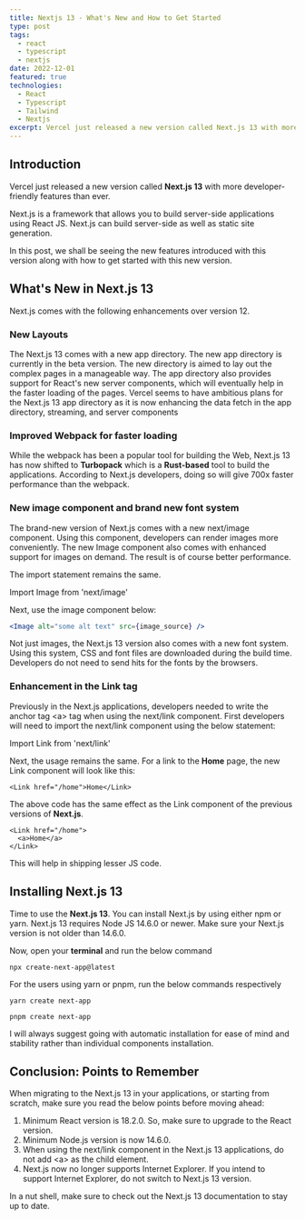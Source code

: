 ---
title: Nextjs 13 - What's New and How to Get Started
type: post
tags:
  - react
  - typescript
  - nextjs
date: 2022-12-01
featured: true
technologies:
  - React
  - Typescript
  - Tailwind
  - Nextjs
excerpt: Vercel just released a new version called Next.js 13 with more developer-friendly features than ever. Next.js is a framework that allows you to build server-side applications using React JS.
---

## Introduction

Vercel just released a new version called **Next.js 13** with more developer-friendly features than ever.

Next.js is a framework that allows you to build server-side applications using React JS. Next.js can build server-side as well as static site generation.

In this post, we shall be seeing the new features introduced with this version along with how to get started with this new version.

## What's New in Next.js 13

Next.js comes with the following enhancements over version 12.

### New Layouts

The Next.js 13 comes with a new app directory. The new app directory is currently in the beta version. The new directory is aimed to lay out the complex pages in a manageable way. The app directory also provides support for React's new server components, which will eventually help in the faster loading of the pages. Vercel seems to have ambitious plans for the Next.js 13 app directory as it is now enhancing the data fetch in the app directory, streaming, and server components

### Improved Webpack for faster loading

While the webpack has been a popular tool for building the Web, Next.js 13 has now shifted to **Turbopack** which is a **Rust-based** tool to build the applications. According to Next.js developers, doing so will give 700x faster performance than the webpack.

### New image component and brand new font system

The brand-new version of Next.js comes with a new next/image component. Using this component, developers can render images more conveniently. The new Image component also comes with enhanced support for images on demand. The result is of course better performance.

The import statement remains the same.

Import Image from 'next/image'

Next, use the image component below:

```jsx
<Image alt="some alt text" src={image_source} />
```

Not just images, the Next.js 13 version also comes with a new font system. Using this system, CSS and font files are downloaded during the build time. Developers do not need to send hits for the fonts by the browsers.

### Enhancement in the Link tag

Previously in the Next.js applications, developers needed to write the anchor tag \<a\> tag when using the next/link component. First developers will need to import the next/link component using the below statement:

Import Link from 'next/link'

Next, the usage remains the same. For a link to the **Home** page, the new Link component will look like this:

```tsx
<Link href="/home">Home</Link>
```

The above code has the same effect as the Link component of the previous versions of **Next.js**.

```tsx
<Link href="/home">
  <a>Home</a>
</Link>
```

This will help in shipping lesser JS code.

## Installing Next.js 13

Time to use the **Next.js 13**. You can install Next.js by using either npm or yarn. Next.js 13 requires Node JS 14.6.0 or newer. Make sure your Next.js version is not older than 14.6.0.

Now, open your **terminal** and run the below command

`npx create-next-app@latest`

<ImageArticle src="/articles/nextjs-13-install.png" alt="Next.js 13" />

For the users using yarn or pnpm, run the below commands respectively

`yarn create next-app`

`pnpm create next-app`

I will always suggest going with automatic installation for ease of mind and stability rather than individual components installation.

## Conclusion: Points to Remember

When migrating to the Next.js 13 in your applications, or starting from scratch, make sure you read the below points before moving ahead:

1. Minimum React version is 18.2.0. So, make sure to upgrade to the React version.
2. Minimum Node.js version is now 14.6.0.
3. When using the next/link component in the Next.js 13 applications, do not add \<a\> as the child element.
4. Next.js now no longer supports Internet Explorer. If you intend to support Internet Explorer, do not switch to Next.js 13 version.

In a nut shell, make sure to check out the Next.js 13 documentation to stay up to date.
